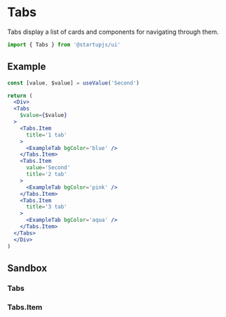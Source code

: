 
# Tabs

Tabs display a list of cards and components for navigating through them.

```jsx
import { Tabs } from '@startupjs/ui'
```

## Example

```jsx example
const [value, $value] = useValue('Second')

return (
  <Div>
  <Tabs
    $value={$value}
  >
    <Tabs.Item
      title='1 tab'
    >
      <ExampleTab bgColor='blue' />
    </Tabs.Item>
    <Tabs.Item
      value='Second'
      title='2 tab'
    >
      <ExampleTab bgColor='pink' />
    </Tabs.Item>
    <Tabs.Item
      title='3 tab'
    >
      <ExampleTab bgColor='aqua' />
    </Tabs.Item>
  </Tabs>
  </Div>
)
```

## Sandbox

### Tabs

<Sandbox Component={Tabs} />

### Tabs.Item

<Sandbox Component={Tabs.Item} />